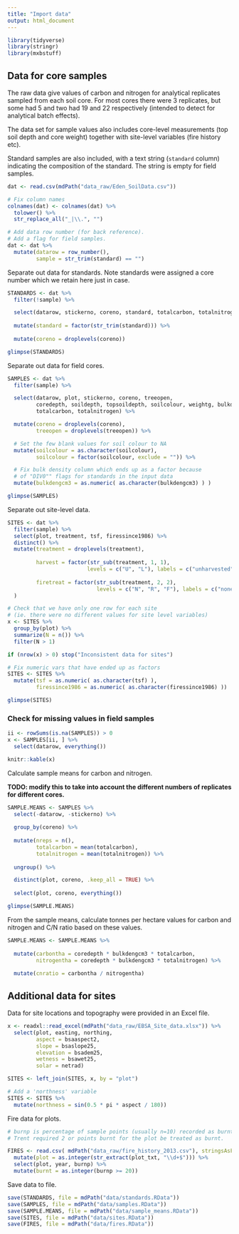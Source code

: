 ```yaml
---
title: "Import data"
output: html_document
---
```


```r

library(tidyverse)
library(stringr)
library(mxbstuff)

```


## Data for core samples

The raw data give values of carbon and nitrogen for analytical replicates sampled from each soil core. For most cores there were 3 replicates, but some had 5 and two had 19 and 22 respectively (intended to detect for analytical batch effects).

The data set for sample values also includes core-level measurements (top soil depth and core weight) together with site-level variables (fire history etc).

Standard samples are also included, with a text string (`standard` column) indicating the composition of the standard. The string is empty for field samples.

```r

dat <- read.csv(mdPath("data_raw/Eden_SoilData.csv"))

# Fix column names 
colnames(dat) <- colnames(dat) %>%
  tolower() %>%
  str_replace_all("_|\\.", "")

# Add data row number (for back reference). 
# Add a flag for field samples.
dat <- dat %>% 
  mutate(datarow = row_number(),
         sample = str_trim(standard) == "")

```


Separate out data for standards. Note standards were assigned a core number which we retain here just in case.

```r

STANDARDS <- dat %>%
  filter(!sample) %>%

  select(datarow, stickerno, coreno, standard, totalcarbon, totalnitrogen) %>%
  
  mutate(standard = factor(str_trim(standard))) %>%
  
  mutate(coreno = droplevels(coreno))

glimpse(STANDARDS)

```


Separate out data for field cores.

```r

SAMPLES <- dat %>%
  filter(sample) %>%

  select(datarow, plot, stickerno, coreno, treeopen, 
         coredepth, soildepth, topsoildepth, soilcolour, weightg, bulkdengcm3,
         totalcarbon, totalnitrogen) %>%

  mutate(coreno = droplevels(coreno),
         treeopen = droplevels(treeopen)) %>%

  # Set the few blank values for soil colour to NA
  mutate(soilcolour = as.character(soilcolour),
         soilcolour = factor(soilcolour, exclude = "")) %>%

  # Fix bulk density column which ends up as a factor because
  # of "DIV0"" flags for standards in the input data
  mutate(bulkdengcm3 = as.numeric( as.character(bulkdengcm3) ) )

glimpse(SAMPLES)

```


Separate out site-level data.

```r

SITES <- dat %>%
  filter(sample) %>%
  select(plot, treatment, tsf, firessince1986) %>%
  distinct() %>%
  mutate(treatment = droplevels(treatment),
         
         harvest = factor(str_sub(treatment, 1, 1), 
                         levels = c("U", "L"), labels = c("unharvested", "harvested")),
         
         firetreat = factor(str_sub(treatment, 2, 2),
                            levels = c("N", "R", "F"), labels = c("none", "regular", "frequent"))
  )

# Check that we have only one row for each site 
# (ie. there were no different values for site level variables)
x <- SITES %>% 
  group_by(plot) %>%
  summarize(N = n()) %>%
  filter(N > 1)

if (nrow(x) > 0) stop("Inconsistent data for sites")

# Fix numeric vars that have ended up as factors
SITES <- SITES %>%
  mutate(tsf = as.numeric( as.character(tsf) ), 
         firessince1986 = as.numeric( as.character(firessince1986) ))

glimpse(SITES)

```


### Check for missing values in field samples

```r

ii <- rowSums(is.na(SAMPLES)) > 0
x <- SAMPLES[ii, ] %>%
  select(datarow, everything())

knitr::kable(x)

```


Calculate sample means for carbon and nitrogen. 

**TODO: modify this to take into account the different numbers of replicates for different cores.**

```r

SAMPLE.MEANS <- SAMPLES %>%
  select(-datarow, -stickerno) %>%
  
  group_by(coreno) %>%
  
  mutate(nreps = n(),
         totalcarbon = mean(totalcarbon),
         totalnitrogen = mean(totalnitrogen)) %>%
  
  ungroup() %>%

  distinct(plot, coreno, .keep_all = TRUE) %>%
  
  select(plot, coreno, everything())

glimpse(SAMPLE.MEANS)

```


From the sample means, calculate tonnes per hectare values for carbon and nitrogen and C/N ratio based on these values.

```r

SAMPLE.MEANS <- SAMPLE.MEANS %>%
  
  mutate(carbontha = coredepth * bulkdengcm3 * totalcarbon,
         nitrogentha = coredepth * bulkdengcm3 * totalnitrogen) %>%
  
  mutate(cnratio = carbontha / nitrogentha)

```



## Additional data for sites

Data for site locations and topography were provided in an Excel file.

```r

x <- readxl::read_excel(mdPath("data_raw/EBSA_Site_data.xlsx")) %>%
  select(plot, easting, northing,
         aspect = bsaaspect2,
         slope = bsaslope25,
         elevation = bsadem25,
         wetness = bsawet25,
         solar = netrad)

SITES <- left_join(SITES, x, by = "plot")

# Add a 'northness' variable
SITES <- SITES %>%
  mutate(northness = sin(0.5 * pi * aspect / 180))

```

Fire data for plots.

```r

# burnp is percentage of sample points (usually n=10) recorded as burnt.
# Trent required 2 or points burnt for the plot be treated as burnt.

FIRES <- read.csv( mdPath("data_raw/fire_history_2013.csv"), stringsAsFactors = FALSE) %>%
  mutate(plot = as.integer(str_extract(plot_txt, "\\d+$"))) %>%
  select(plot, year, burnp) %>%
  mutate(burnt = as.integer(burnp >= 20))

```


Save data to file.

```r

save(STANDARDS, file = mdPath("data/standards.RData"))
save(SAMPLES, file = mdPath("data/samples.RData"))
save(SAMPLE.MEANS, file = mdPath("data/sample_means.RData"))
save(SITES, file = mdPath("data/sites.RData"))
save(FIRES, file = mdPath("data/fires.RData"))

```


